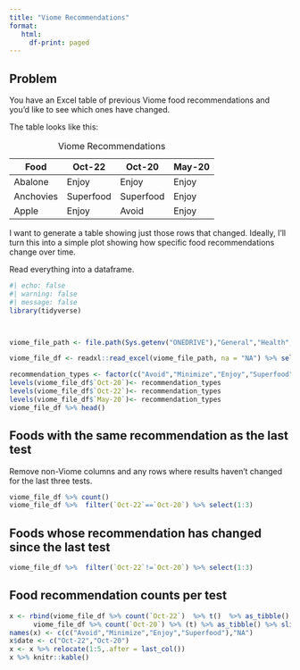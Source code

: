 ```yaml
---
title: "Viome Recommendations"
format: 
   html:
     df-print: paged
---
```


## Problem

You have an Excel table of previous Viome food recommendations and you'd like to see which ones have changed.

The table looks like this:

| Food      | Oct-22    | Oct-20    | May-20 |
|-----------|-----------|-----------|--------|
| Abalone   | Enjoy     | Enjoy     | Enjoy  |
| Anchovies | Superfood | Superfood | Enjoy  |
| Apple     | Enjoy     | Avoid     | Enjoy  |

: Viome Recommendations\

I want to generate a table showing just those rows that changed. Ideally, I'll turn this into a simple plot showing how specific food recommendations change over time.

Read everything into a dataframe.

```r
#| echo: false
#| warning: false
#| message: false
library(tidyverse)



viome_file_path <- file.path(Sys.getenv("ONEDRIVE"),"General","Health","Microbiome","Viome","Viome Recommendations.xlsx")

viome_file_df <- readxl::read_excel(viome_file_path, na = "NA") %>% select(1:5)  # these happen to be Viome columns

recommendation_types <- factor(c("Avoid","Minimize","Enjoy","Superfood"))
levels(viome_file_df$`Oct-20`)<- recommendation_types
levels(viome_file_df$`Oct-22`)<- recommendation_types
levels(viome_file_df$`May-20`)<- recommendation_types
viome_file_df %>% head()
```

## Foods with the same recommendation as the last test

Remove non-Viome columns and any rows where results haven't changed for the last three tests.

```r
viome_file_df %>% count()
viome_file_df %>%  filter(`Oct-22`==`Oct-20`) %>% select(1:3)
```

## Foods whose recommendation has changed since the last test

```r

viome_file_df %>%  filter(`Oct-22`!=`Oct-20`) %>% select(1:3)

```

## Food recommendation counts per test

```r

x <- rbind(viome_file_df %>% count(`Oct-22`)  %>% t()  %>% as_tibble() %>% slice(2),
      viome_file_df %>% count(`Oct-20`) %>% (t) %>% as_tibble() %>% slice(2))
names(x) <- c(c("Avoid","Minimize","Enjoy","Superfood"),"NA")
x$date <- c("Oct-22","Oct-20")
x <- x %>% relocate(1:5,.after = last_col())
x %>% knitr::kable()
```
